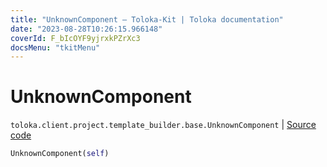 ```yaml
---
title: "UnknownComponent — Toloka-Kit | Toloka documentation"
date: "2023-08-28T10:26:15.966148"
coverId: F_bIcOYF9yjrxkPZrXc3
docsMenu: "tkitMenu"
---
```


# UnknownComponent

`toloka.client.project.template_builder.base.UnknownComponent` | [Source code](https://github.com/Toloka/toloka-kit/blob/v1.2.1/src/client/project/template_builder/base.py#L187)

```python
UnknownComponent(self)
```